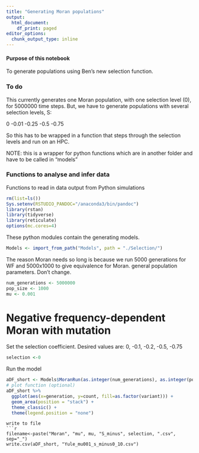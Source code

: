 ```yaml
---
title: "Generating Moran populations"
output:
  html_document:
    df_print: paged
editor_options:
  chunk_output_type: inline
---
```


#### Purpose of this notebook
To generate populations using Ben's new selection function. 

### To do
This currently generates one Moran population, with one selection level (0), for 5000000 time steps. But, we have to generate populations with several selection levels, S:

0
-0.01
-0.25
-0.5
-0.75

So this has to be wrapped in a function that steps through the selection levels and run on an HPC.

NOTE: this is a wrapper for python functions which are in another folder and have to be called in "models"

### Functions to analyse and infer data
Functions to read in data output from Python simulations
```r
rm(list=ls())
Sys.setenv(RSTUDIO_PANDOC="/anaconda3/bin/pandoc")
library(rstan)
library(tidyverse)
library(reticulate)
options(mc.cores=4)
```
These python modules contain the generating models.
```r
Models <- import_from_path("Models", path = "./Selection/")
```
 The reason Moran needs so long is because we run 5000 generations for WF and 5000x1000 to give equivalence for Moran.
 general population parameters. Don't change.
```r
num_generations <- 5000000
pop_size <- 1000
mu <- 0.001
```
# Negative frequency-dependent Moran with mutation

Set the selection coefficient. Desired values are: 0, -0.1, -0.2, -0.5, -0.75
```r
selection <-0
```
Run the model
```r
aDF_short <- Models$MoranRun(as.integer(num_generations), as.integer(pop_size), mu, selection, as.integer(pop_size))
# plot function (optional)
aDF_short %>%
  ggplot(aes(x=generation, y=count, fill=as.factor(variant))) +
  geom_area(position = "stack") +
  theme_classic() +
  theme(legend.position = "none") 
```

```
write to file
```r
filename<-paste("Moran", "mu", mu, "S_minus", selection, ".csv", sep="_")
write.csv(aDF_short, "Yule_mu001_s_minus0_10.csv")
```

